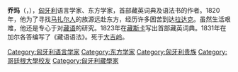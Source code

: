 {{unreferenced|time=2009-12-22T10:48:42+00:00}}
{{infobox person
|name = 葛拉斯·喬瑪·桑德爾<br />Kőrösi Csoma Sándor
|image = Kőrösi Csoma Sándor.jpg
|birth_date = {{Birth date|df=yes|1784|3|27}}<ref name="Short bio and works hungarian">{{Cite web |url=http://www.terebess.hu/keletkultinfo/korosi.html |title=Short bio and works (Hungarian) |accessdate=2017-04-01 |archive-date=2017-04-02 |archive-url=https://web.archive.org/web/20170402165916/https://terebess.hu/keletkultinfo/korosi.html |dead-url=no }}</ref>
|birth_place = {{flagicon image|Flag of Hungary (1867-1918).svg}} [[匈牙利王國|匈牙利王國]][[外西凡尼亞|外西凡尼亞]][[科瓦斯納|科瓦斯納]]<br>(今位於[[羅馬尼亞|羅馬尼亞]])
|death_date = {{death date and age|df=yes|1842|4|11|1784|3|27}}
|death_place = {{flagicon image|Flag of the British East India Company (1801).svg}} [[東印度公司治下的印度|印度]][[大吉嶺|大吉嶺]]
|occupation =  語言學家、旅行家
}}
'''乔玛'''（{{lang-hu|'''Kőrösi Csoma Sándor'''}}，{{bd|1784年|3月27日|1842年|4月11日}}），[[匈牙利|匈牙利]]语言学家、东方学家，首部藏英词典及语法书的作者。1820年，他为了寻找[[马扎尔人|马扎尔人]]的族源远赴东方，经历许多困苦到达[[拉达克|拉达克]]。虽然生活艰难，他还是专心于对[[藏语|藏语]]的研究。1823年在[[藏斯卡|藏斯卡]]写出首部藏英词典。1831年在加尔各答编写了《藏语语法》。死于[[大吉岭|大吉岭]]。

{{Authority control}}
{{DEFAULTSORT:Kőrösi Csoma Sándor}}
[[Category:匈牙利语言学家|Category:匈牙利语言学家]]
[[Category:东方学家|Category:东方学家]]
[[Category:匈牙利贵族|Category:匈牙利贵族]]
[[Category:哥廷根大學校友|Category:哥廷根大學校友]]
[[Category:匈牙利藏學家|Category:匈牙利藏學家]]